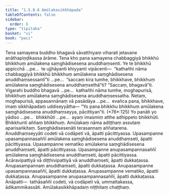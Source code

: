 ```yaml
---
title: "1.5.8.6 Amūlakasikkhāpada"
tableOfContents: false
sidebar:
  order: 6
type: "tipitaka"
basket: "vi"
book: "paci"
---
```



<DynamicBreadcrumb />

<Division number="459" book="paci" e="ch" v="2" p="194">

<Paragraph number="1367" book="paci">
Tena samayena buddho bhagavā sāvatthiyaṃ viharati jetavane anāthapiṇḍikassa ārāme. Tena kho pana samayena chabbaggiyā bhikkhū bhikkhuṃ amūlakena saṃghādisesena anuddhaṃsenti.
</Paragraph>

<Paragraph number="1368" book="paci">
Ye te bhikkhū appicchā …pe…  te ujjhāyanti khiyyanti vipācenti—  “kathañhi nāma chabbaggiyā bhikkhū bhikkhuṃ amūlakena saṃghādisesena anuddhaṃsessantī”ti …pe…  “saccaṃ kira tumhe, bhikkhave, bhikkhuṃ amūlakena saṃghādisesena anuddhaṃsethā”ti? “Saccaṃ, bhagavā”ti. Vigarahi buddho bhagavā …pe…  kathañhi nāma tumhe, moghapurisā, bhikkhuṃ amūlakena saṃghādisesena anuddhaṃsessatha. Netaṃ, moghapurisā, appasannānaṃ vā pasādāya …pe…  evañca pana, bhikkhave, imaṃ sikkhāpadaṃ uddiseyyātha—
</Paragraph>

</Division>
<Division number="460" book="paci" e="ch" v="2" p="194">

<Paragraph number="1369" book="paci">
<Emphasis>“Yo pana bhikkhu bhikkhuṃ amūlakena saṃghādisesena anuddhaṃseyya, pācittiyan”</Emphasis>ti. (*76*:<Emphasis>125</Emphasis>)
</Paragraph>

</Division>
<Division number="461" book="paci" e="ch" v="2" p="195">

<Paragraph number="1370" book="paci">
<Emphasis>Yo panā</Emphasis>ti yo yādiso …pe…  <Emphasis>bhikkhū</Emphasis>ti …pe…  ayaṃ imasmiṃ atthe adhippeto bhikkhūti.
</Paragraph>

<Paragraph number="1371" book="paci">
<Emphasis>Bhikkhun</Emphasis>ti aññaṃ bhikkhuṃ.
</Paragraph>

<Paragraph number="1372" book="paci">
<Emphasis>Amūlakaṃ</Emphasis> nāma adiṭṭhaṃ assutaṃ aparisaṅkitaṃ.
</Paragraph>

<Paragraph number="1373" book="paci">
<Emphasis>Saṃghādisesenā</Emphasis>ti terasannaṃ aññatarena.
</Paragraph>

<Paragraph number="1374" book="paci">
<Emphasis>Anuddhaṃseyyā</Emphasis>ti codeti vā codāpeti vā, āpatti pācittiyassa.
</Paragraph>

</Division>
<Division number="462" book="paci" e="ch" v="2" p="195">

<Paragraph number="1375" book="paci">
Upasampanne upasampannasaññī amūlakena saṃghādisesena anuddhaṃseti, āpatti pācittiyassa. Upasampanne vematiko amūlakena saṃghādisesena anuddhaṃseti, āpatti pācittiyassa. Upasampanne anupasampannasaññī amūlakena saṃghādisesena anuddhaṃseti, āpatti pācittiyassa.
</Paragraph>

<Paragraph number="1376" book="paci">
Ācāravipattiyā vā diṭṭhivipattiyā vā anuddhaṃseti, āpatti dukkaṭassa. Anupasampannaṃ anuddhaṃseti, āpatti dukkaṭassa. Anupasampanne upasampannasaññī, āpatti dukkaṭassa. Anupasampanne vematiko, āpatti dukkaṭassa. Anupasampanne anupasampannasaññī, āpatti dukkaṭassa.
</Paragraph>

</Division>
<Division number="463" book="paci" e="ch" v="2" p="195">

<Paragraph number="1377" book="paci">
Anāpatti—  tathāsaññī codeti, vā codāpeti vā, ummattakassa, ādikammikassāti.

</Paragraph>
</Division>

<Paragraph number="1378" type="center" book="paci">
Amūlakasikkhāpadaṃ niṭṭhitaṃ chaṭṭhaṃ.
</Paragraph>